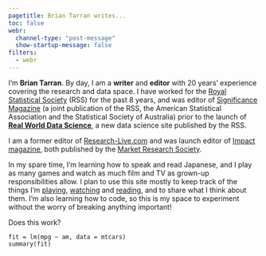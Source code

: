 ```yaml
---
pagetitle: Brian Tarran writes...
toc: false
webr:
  channel-type: "post-message"
  show-startup-message: false
filters:
  - webr
---
```


I'm **Brian Tarran**. By day, I am a **writer** and **editor** with 20 years' experience covering the research and data space. I have worked for the [Royal Statistical Society](https://rss.org.uk/) (RSS) for the past 8 years, and was editor of [Significance Magazine](https://www.significancemagazine.com/) (a joint publication of the RSS, the American Statistical Association and the Statistical Society of Australia) prior to the launch of [**Real World Data Science**](https://realworlddatascience.net/), a new data science site published by the RSS. 

I am a former editor of [Research-Live.com](https://www.research-live.com/) and was launch editor of [Impact magazine](https://www.research-live.com/sections/impact), both published by the [Market Research Society](https://www.mrs.org.uk/).

In my spare time, I'm learning how to speak and read Japanese, and I play as many games and watch as much film and TV as grown-up responsibilities allow. I plan to use this site mostly to keep track of the things I'm [playing](games/index.qmd), [watching](film-and-tv/index.qmd) and [reading](books/index.qmd), and to share what I think about them. I'm also learning how to code, so this is my space to experiment without the worry of breaking anything important!

Does this work?

```webr-r
fit = lm(mpg ~ am, data = mtcars)
summary(fit)
```
